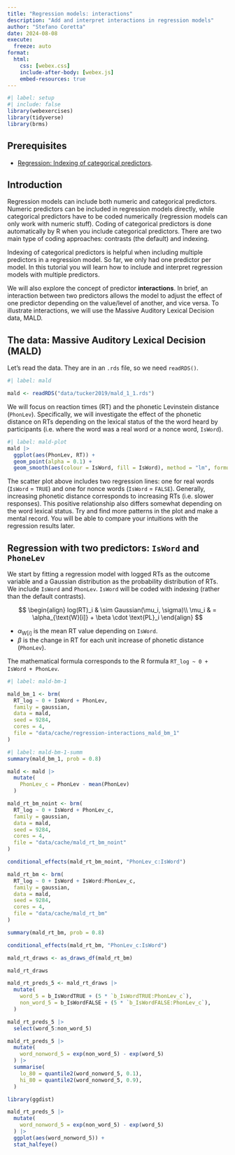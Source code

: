 ```yaml
---
title: "Regression models: interactions"
description: "Add and interpret interactions in regression models"
author: "Stefano Coretta"
date: 2024-08-08
execute: 
  freeze: auto
format: 
  html:
    css: [webex.css]
    include-after-body: [webex.js]
    embed-resources: true 
---
```


```r
#| label: setup
#| include: false
library(webexercises)
library(tidyverse)
library(brms)
```

::: callout-warning
## Prerequisites

- [Regression: Indexing of categorical predictors](regression-indexing.qmd).
:::

## Introduction

Regression models can include both numeric and categorical predictors. Numeric predictors can be included in regression models directly, while categorical predictors have to be coded numerically (regression models can only work with numeric stuff). Coding of categorical predictors is done automatically by R when you include categorical predictors. There are two main type of coding approaches: contrasts (the default) and indexing.

Indexing of categorical predictors is helpful when including multiple predictors in a regression model. So far, we only had one predictor per model. In this tutorial you will learn how to include and interpret regression models with multiple predictors.

We will also explore the concept of predictor **interactions**. In brief, an interaction between two predictors allows the model to adjust the effect of one predictor depending on the value/level of another, and vice versa. To illustrate interactions, we will use the Massive Auditory Lexical Decision data, MALD.

## The data: Massive Auditory Lexical Decision (MALD)

Let's read the data. They are in an `.rds` file, so we need `readRDS()`.

```r
#| label: mald

mald <- readRDS("data/tucker2019/mald_1_1.rds")
```

We will focus on reaction times (RT) and the phonetic Levinstein distance (`PhonLev`). Specifically, we will investigate the effect of the phonetic distance on RTs depending on the lexical status of the the word heard by participants (i.e. where the word was a real word or a nonce word, `IsWord`).

```r
#| label: mald-plot
mald |> 
  ggplot(aes(PhonLev, RT)) +
  geom_point(alpha = 0.1) +
  geom_smooth(aes(colour = IsWord, fill = IsWord), method = "lm", formula = "y ~ x")
```

The scatter plot above includes two regression lines: one for real words (`IsWord` = `TRUE`) and one for nonce words (`IsWord` = `FALSE`). Generally, increasing phonetic distance corresponds to increasing RTs (i.e. slower responses). This positive relationship also differs somewhat depending on the word lexical status. Try and find more patterns in the plot and make a mental record. You will be able to compare your intuitions with the regression results later.

## Regression with two predictors: `IsWord` and `PhoneLev`

We start by fitting a regression model with logged RTs as the outcome variable and a Gaussian distribution as the probability distribution of RTs. We include `IsWord` and `PhonLev`. `IsWord` will be coded with indexing (rather than the default contrasts).

$$
\begin{align}
log(RT)_i & \sim Gaussian(\mu_i, \sigma)\\
\mu_i & = \alpha_{\text{W}[i]} + \beta \cdot \text{PL}_i
\end{align}
$$

- $\alpha_{\text{W}[i]}$ is the mean RT value depending on `IsWord`.
- $\beta$ is the change in RT for each unit increase of phonetic distance (`PhonLev`).

The mathematical formula corresponds to the R formula `RT_log ~ 0 + IsWord + PhonLev`.

```r
#| label: mald-bm-1

mald_bm_1 <- brm(
  RT_log ~ 0 + IsWord + PhonLev,
  family = gaussian,
  data = mald,
  seed = 9284,
  cores = 4,
  file = "data/cache/regression-interactions_mald_bm_1"
)
```

```r
#| label: mald-bm-1-summ
summary(mald_bm_1, prob = 0.8)
```


```r
mald <- mald |> 
  mutate(
    PhonLev_c = PhonLev - mean(PhonLev)
  )
```

```r
mald_rt_bm_noint <- brm(
  RT_log ~ 0 + IsWord + PhonLev_c,
  family = gaussian,
  data = mald,
  seed = 9284,
  cores = 4,
  file = "data/cache/mald_rt_bm_noint"
)
```

```r
conditional_effects(mald_rt_bm_noint, "PhonLev_c:IsWord")
```


```r
mald_rt_bm <- brm(
  RT_log ~ 0 + IsWord + IsWord:PhonLev_c,
  family = gaussian,
  data = mald,
  seed = 9284,
  cores = 4,
  file = "data/cache/mald_rt_bm"
)
```

```r
summary(mald_rt_bm, prob = 0.8)
```

```r
conditional_effects(mald_rt_bm, "PhonLev_c:IsWord")
```

```r
mald_rt_draws <- as_draws_df(mald_rt_bm)

mald_rt_draws
```

```r
mald_rt_preds_5 <- mald_rt_draws |> 
  mutate(
    word_5 = b_IsWordTRUE + (5 * `b_IsWordTRUE:PhonLev_c`),
    non_word_5 = b_IsWordFALSE + (5 * `b_IsWordFALSE:PhonLev_c`),
  )

mald_rt_preds_5 |> 
  select(word_5:non_word_5)
```

```r
mald_rt_preds_5 |> 
  mutate(
    word_nonword_5 = exp(non_word_5) - exp(word_5)
  ) |> 
  summarise(
    lo_80 = quantile2(word_nonword_5, 0.1),
    hi_80 = quantile2(word_nonword_5, 0.9),
  )
```

```r
library(ggdist)

mald_rt_preds_5 |> 
  mutate(
    word_nonword_5 = exp(non_word_5) - exp(word_5)
  ) |> 
  ggplot(aes(word_nonword_5)) +
  stat_halfeye()
```
